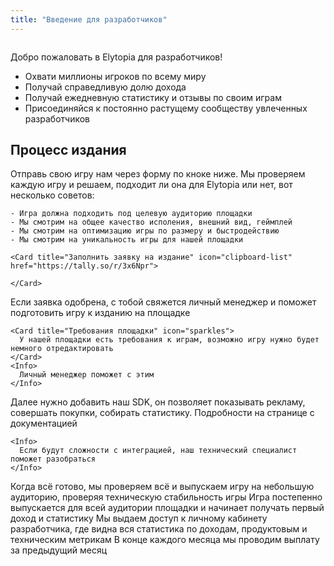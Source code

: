 ```yaml
---
title: "Введение для разработчиков"
---
```


<img
  className="rounded-xl"
  noZoom={true}
  src="/header-new.jpg"
  alt=""
  title=""
/>

Добро пожаловать в Elytopia для разработчиков\!

- Охвати миллионы игроков по всему миру
- Получай справедливую долю дохода
- Получай ежедневную статистику и отзывы по своим играм
- Присоединяйся к постоянно растущему сообществу увлеченных разработчиков

## Процесс издания

<Steps>
  <Step title="Заполнить заявку" iconType="regular" stepNumber="1">
    Отправь свою игру нам через форму по кноке ниже. Мы проверяем каждую игру и решаем, подходит ли она для Elytopia или нет, вот несколько советов:

    - Игра должна подходить под целевую аудиторию площадки
    - Мы смотрим на общее качество исполения, внешний вид, геймплей
    - Мы смотрим на оптимизацию игры по размеру и быстродействию
    - Мы смотрим на уникальность игры для нашей площадки

    <Card title="Заполнить заявку на издание" icon="clipboard-list" href="https://tally.so/r/3x6Npr">
      
    </Card>
  </Step>
  <Step title="Получить одобрение">
    Если заявка одобрена, с тобой свяжется личный менеджер и поможет подготовить игру к изданию на площадке
  </Step>
  <Step title="Требования площадки">
    

    <Card title="Требования площадки" icon="sparkles">
      У нашей площадки есть требования к играм, возможно игру нужно будет немного отредактировать
    </Card>
    <Info>
      Личный менеджер поможет с этим
    </Info>
  </Step>
  <Step title="Интегрировать SDK">
    Далее нужно добавить наш SDK, он позволяет показывать рекламу, совершать покупки, собирать статистику. Подробности на странице с документацией

    <Info>
      Если будут сложности с интеграцией, наш технический специалист поможет разобраться
    </Info>
  </Step>
  <Step title="Технический релиз">
    Когда всё готово, мы проверяем всё и выпускаем игру на небольшую аудиторию, проверяя техническую стабильность игры
  </Step>
  <Step title="Глобальный релиз">
    Игра постепенно выпускается для всей аудитории площадки и начинает получать первый доход и статистику
  </Step>
  <Step title="Дешборд разработчика">
    Мы выдаем доступ к личному кабинету разработчика, где видна вся статистика по доходам, продуктовым и техническим метрикам
  </Step>
  <Step title="Первая выплата!">
    В конце каждого месяца мы проводим выплату за предыдущий месяц
  </Step>
</Steps>